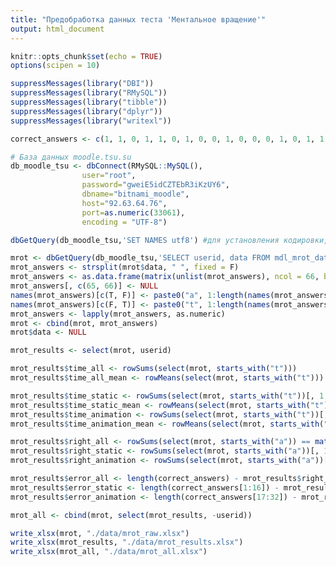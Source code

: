 ```yaml
---
title: "Предобработка данных теста 'Ментальное вращение'"
output: html_document
---
```


```r
knitr::opts_chunk$set(echo = TRUE)
options(scipen = 10)
```

```r
suppressMessages(library("DBI"))
suppressMessages(library("RMySQL"))
suppressMessages(library("tibble"))
suppressMessages(library("dplyr"))
suppressMessages(library("writexl"))
```


```r
correct_answers <- c(1, 1, 0, 1, 1, 0, 1, 0, 0, 1, 0, 0, 0, 1, 0, 1, 1, 1, 0, 1, 1, 0, 0, 0, 0, 1, 0, 0, 0, 1, 0, 1)
```


```r
# База данных moodle.tsu.su
db_moodle_tsu <- dbConnect(RMySQL::MySQL(),
                user="root",
                password="gweiE5idCZTEbR3iKzUY6",
                dbname="bitnami_moodle",
                host="92.63.64.76",
                port=as.numeric(33061),
                encoding = "UTF-8")

dbGetQuery(db_moodle_tsu,'SET NAMES utf8') #для установления кодировки, если появляются "???" в данных
```


```r
mrot <- dbGetQuery(db_moodle_tsu,'SELECT userid, data FROM mdl_mrot_data;')
mrot_answers <- strsplit(mrot$data, " ", fixed = F)
mrot_answers <- as.data.frame(matrix(unlist(mrot_answers), ncol = 66, byrow = T))
mrot_answers[, c(65, 66)] <- NULL
names(mrot_answers)[c(T, F)] <- paste0("a", 1:length(names(mrot_answers)[c(T, F)]))
names(mrot_answers)[c(F, T)] <- paste0("t", 1:length(names(mrot_answers)[c(F, T)]))
mrot_answers <- lapply(mrot_answers, as.numeric)
mrot <- cbind(mrot, mrot_answers)
mrot$data <- NULL
```


```r
mrot_results <- select(mrot, userid)

mrot_results$time_all <- rowSums(select(mrot, starts_with("t")))
mrot_results$time_all_mean <- rowMeans(select(mrot, starts_with("t")))

mrot_results$time_static <- rowSums(select(mrot, starts_with("t"))[, 1:16])
mrot_results$time_static_mean <- rowMeans(select(mrot, starts_with("t"))[, 1:16])
mrot_results$time_animation <- rowSums(select(mrot, starts_with("t"))[, 17:32])
mrot_results$time_animation_mean <- rowMeans(select(mrot, starts_with("t"))[, 17:32])

mrot_results$right_all <- rowSums(select(mrot, starts_with("a")) == matrix(rep(correct_answers, nrow(mrot)), ncol = 32, byrow = T))
mrot_results$right_static <- rowSums(select(mrot, starts_with("a"))[, 1:16] == matrix(rep(correct_answers[1:16], nrow(mrot)), ncol = 16, byrow = T))
mrot_results$right_animation <- rowSums(select(mrot, starts_with("a"))[, 17:32] == matrix(rep(correct_answers[17:32], nrow(mrot)), ncol = 16, byrow = T))

mrot_results$error_all <- length(correct_answers) - mrot_results$right_all
mrot_results$error_static <- length(correct_answers[1:16]) - mrot_results$right_static
mrot_results$error_animation <- length(correct_answers[17:32]) - mrot_results$right_animation
```

```r
mrot_all <- cbind(mrot, select(mrot_results, -userid))
```


```r
write_xlsx(mrot, "./data/mrot_raw.xlsx")
write_xlsx(mrot_results, "./data/mrot_results.xlsx")
write_xlsx(mrot_all, "./data/mrot_all.xlsx")
```
